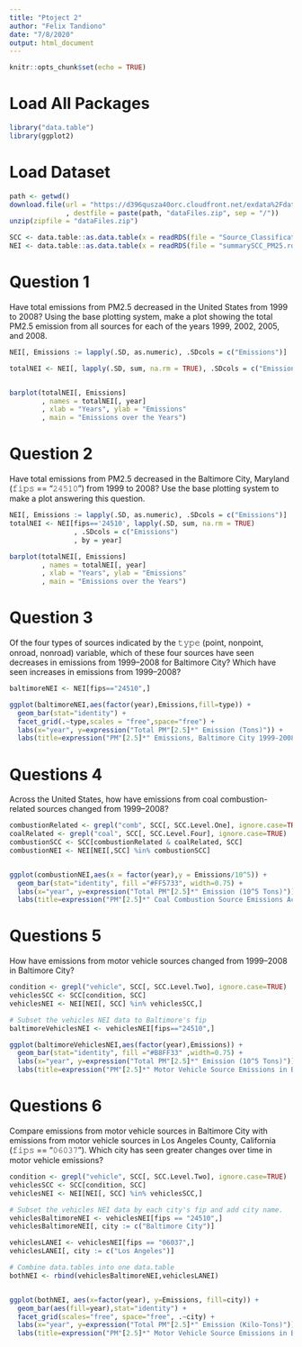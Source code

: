 ---
title: "Ptoject 2"
author: "Felix Tandiono"
date: "7/8/2020"
output: html_document
---

```{r setup, include=FALSE}
knitr::opts_chunk$set(echo = TRUE)
```
Load All Packages
=================
```{r}
library("data.table")
library(ggplot2)
```
Load Dataset
============
```{r}
path <- getwd()
download.file(url = "https://d396qusza40orc.cloudfront.net/exdata%2Fdata%2FNEI_data.zip"
              , destfile = paste(path, "dataFiles.zip", sep = "/"))
unzip(zipfile = "dataFiles.zip")

SCC <- data.table::as.data.table(x = readRDS(file = "Source_Classification_Code.rds"))
NEI <- data.table::as.data.table(x = readRDS(file = "summarySCC_PM25.rds"))
```
Question 1
==========
Have total emissions from PM2.5 decreased in the United States from 1999 to 2008? Using the base plotting system, make a plot showing the total PM2.5 emission from all sources for each of the years 1999, 2002, 2005, and 2008.
```{r}
NEI[, Emissions := lapply(.SD, as.numeric), .SDcols = c("Emissions")]

totalNEI <- NEI[, lapply(.SD, sum, na.rm = TRUE), .SDcols = c("Emissions"), by = year]


barplot(totalNEI[, Emissions]
        , names = totalNEI[, year]
        , xlab = "Years", ylab = "Emissions"
        , main = "Emissions over the Years")
```
Question 2
==========
Have total emissions from PM2.5 decreased in the Baltimore City, Maryland (𝚏𝚒𝚙𝚜 == "𝟸𝟺𝟻𝟷𝟶") from 1999 to 2008? Use the base plotting system to make a plot answering this question.
```{r}
NEI[, Emissions := lapply(.SD, as.numeric), .SDcols = c("Emissions")]
totalNEI <- NEI[fips=='24510', lapply(.SD, sum, na.rm = TRUE)
                , .SDcols = c("Emissions")
                , by = year]

barplot(totalNEI[, Emissions]
        , names = totalNEI[, year]
        , xlab = "Years", ylab = "Emissions"
        , main = "Emissions over the Years")
```

Question 3
==========
Of the four types of sources indicated by the 𝚝𝚢𝚙𝚎 (point, nonpoint, onroad, nonroad) variable, which of these four sources have seen decreases in emissions from 1999–2008 for Baltimore City? Which have seen increases in emissions from 1999–2008?
```{r}
baltimoreNEI <- NEI[fips=="24510",]

ggplot(baltimoreNEI,aes(factor(year),Emissions,fill=type)) +
  geom_bar(stat="identity") +
  facet_grid(.~type,scales = "free",space="free") + 
  labs(x="year", y=expression("Total PM"[2.5]*" Emission (Tons)")) + 
  labs(title=expression("PM"[2.5]*" Emissions, Baltimore City 1999-2008 by Source Type"))

```

Questions 4
===========
Across the United States, how have emissions from coal combustion-related sources changed from 1999–2008?
```{r}
combustionRelated <- grepl("comb", SCC[, SCC.Level.One], ignore.case=TRUE)
coalRelated <- grepl("coal", SCC[, SCC.Level.Four], ignore.case=TRUE) 
combustionSCC <- SCC[combustionRelated & coalRelated, SCC]
combustionNEI <- NEI[NEI[,SCC] %in% combustionSCC]


ggplot(combustionNEI,aes(x = factor(year),y = Emissions/10^5)) +
  geom_bar(stat="identity", fill ="#FF5733", width=0.75) +
  labs(x="year", y=expression("Total PM"[2.5]*" Emission (10^5 Tons)")) + 
  labs(title=expression("PM"[2.5]*" Coal Combustion Source Emissions Across US from 1999-2008"))

```

Questions 5
===========
How have emissions from motor vehicle sources changed from 1999–2008 in Baltimore City?
```{r}
condition <- grepl("vehicle", SCC[, SCC.Level.Two], ignore.case=TRUE)
vehiclesSCC <- SCC[condition, SCC]
vehiclesNEI <- NEI[NEI[, SCC] %in% vehiclesSCC,]

# Subset the vehicles NEI data to Baltimore's fip
baltimoreVehiclesNEI <- vehiclesNEI[fips=="24510",]

ggplot(baltimoreVehiclesNEI,aes(factor(year),Emissions)) +
  geom_bar(stat="identity", fill ="#B8FF33" ,width=0.75) +
  labs(x="year", y=expression("Total PM"[2.5]*" Emission (10^5 Tons)")) + 
  labs(title=expression("PM"[2.5]*" Motor Vehicle Source Emissions in Baltimore from 1999-2008"))

```

Questions 6
===========
Compare emissions from motor vehicle sources in Baltimore City with emissions from motor vehicle sources in Los Angeles County, California (𝚏𝚒𝚙𝚜 == "𝟶𝟼𝟶𝟹𝟽"). Which city has seen greater changes over time in motor vehicle emissions?
```{r}
condition <- grepl("vehicle", SCC[, SCC.Level.Two], ignore.case=TRUE)
vehiclesSCC <- SCC[condition, SCC]
vehiclesNEI <- NEI[NEI[, SCC] %in% vehiclesSCC,]

# Subset the vehicles NEI data by each city's fip and add city name.
vehiclesBaltimoreNEI <- vehiclesNEI[fips == "24510",]
vehiclesBaltimoreNEI[, city := c("Baltimore City")]

vehiclesLANEI <- vehiclesNEI[fips == "06037",]
vehiclesLANEI[, city := c("Los Angeles")]

# Combine data.tables into one data.table
bothNEI <- rbind(vehiclesBaltimoreNEI,vehiclesLANEI)


ggplot(bothNEI, aes(x=factor(year), y=Emissions, fill=city)) +
  geom_bar(aes(fill=year),stat="identity") +
  facet_grid(scales="free", space="free", .~city) +
  labs(x="year", y=expression("Total PM"[2.5]*" Emission (Kilo-Tons)")) + 
  labs(title=expression("PM"[2.5]*" Motor Vehicle Source Emissions in Baltimore & LA, 1999-2008"))

```

